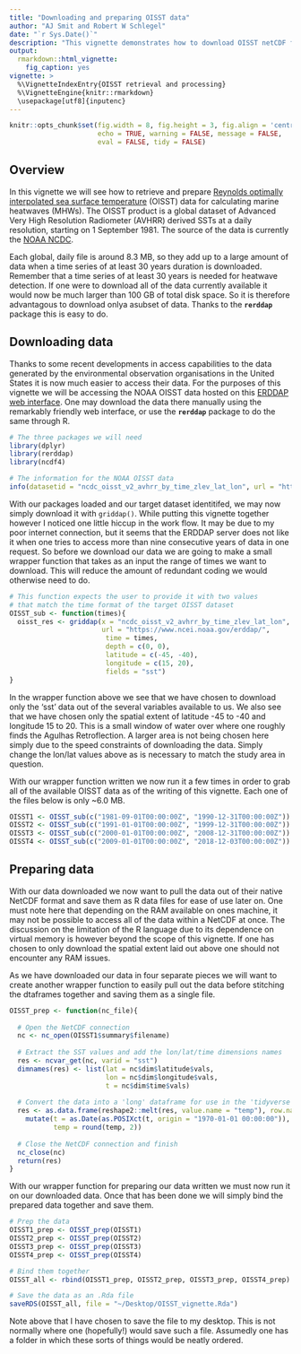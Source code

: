 ```yaml
---
title: "Downloading and preparing OISST data"
author: "AJ Smit and Robert W Schlegel"
date: "`r Sys.Date()`"
description: "This vignette demonstrates how to download OISST netCDF files and prepare them for the detection of extreme events."
output: 
  rmarkdown::html_vignette:
    fig_caption: yes
vignette: >
  %\VignetteIndexEntry{OISST retrieval and processing}
  %\VignetteEngine{knitr::rmarkdown}
  \usepackage[utf8]{inputenc}
---
```


```r
knitr::opts_chunk$set(fig.width = 8, fig.height = 3, fig.align = 'centre',
                      echo = TRUE, warning = FALSE, message = FALSE,
                      eval = FALSE, tidy = FALSE)
```

## Overview

In this vignette we will see how to retrieve and prepare [Reynolds optimally interpolated sea surface temperature](https://journals.ametsoc.org/doi/full/10.1175/2007JCLI1824.1) (OISST) data for calculating marine heatwaves (MHWs). The OISST product is a global dataset of Advanced Very High Resolution Radiometer (AVHRR) derived SSTs at a daily resolution, starting on 1 September 1981. The source of the data is currently the [NOAA NCDC](https://www.ncdc.noaa.gov/oisst). 

Each global, daily file is around 8.3 MB, so they add up to a large amount of data when a time series of at least 30 years duration is downloaded. Remember that a time series of at least 30 years is needed for heatwave detection. If one were to download all of the data currently available it would now be much larger than 100 GB of total disk space. So it is therefore advantagous to download onlya  asubset of data. Thanks to the __`rerddap`__ package this is easy to do.

## Downloading data

Thanks to some recent developments in access capabilities to the data generated by the environmental observation organisations in the United States it is now much easier to access their data. For the purposes of this vignette we will be accessing the NOAA OISST data hosted on this [ERDDAP web interface](https://www.ncei.noaa.gov/erddap/griddap/ncdc_oisst_v2_avhrr_by_time_zlev_lat_lon.html). One may download the data there manually using the remarkably friendly web interface, or use the __`rerddap`__ package to do the same through R.

```r
# The three packages we will need
library(dplyr)
library(rerddap)
library(ncdf4)

# The information for the NOAA OISST data
info(datasetid = "ncdc_oisst_v2_avhrr_by_time_zlev_lat_lon", url = "https://www.ncei.noaa.gov/erddap/")
```

With our packages loaded and our target dataset identitifed, we may now simply download it with `griddap()`. While putting this vignette together however I noticed one little hiccup in the work flow. It may be due to my poor internet connection, but it seems that the ERDDAP server does not like it when one tries to access more than nine consecutive years of data in one request. So before we download our data we are going to make a small wrapper function that takes as an input the range of times we want to download. This will reduce the amount of redundant coding we would otherwise need to do.

```r
# This function expects the user to provide it with two values 
# that match the time format of the target OISST dataset
OISST_sub <- function(times){
  oisst_res <- griddap(x = "ncdc_oisst_v2_avhrr_by_time_zlev_lat_lon", 
                       url = "https://www.ncei.noaa.gov/erddap/", 
                        time = times, 
                        depth = c(0, 0),
                        latitude = c(-45, -40),
                        longitude = c(15, 20),
                        fields = "sst")
}
```

In the wrapper function above we see that we have chosen to download only the 'sst' data out of the several variables available to us. We also see that we have chosen only the spatial extent of latitude -45 to -40 and longitude 15 to 20. This is a small window of water over where one roughly finds the Agulhas Retroflection. A larger area is not being chosen here simply due to the speed constraints of downloading the data. Simply change the lon/lat values above as is necessary to match the study area in question.

With our wrapper function written we now run it a few times in order to grab all of the available OISST data as of the writing of this vignette. Each one of the files below is only ~6.0 MB.

```r
OISST1 <- OISST_sub(c("1981-09-01T00:00:00Z", "1990-12-31T00:00:00Z"))
OISST2 <- OISST_sub(c("1991-01-01T00:00:00Z", "1999-12-31T00:00:00Z"))
OISST3 <- OISST_sub(c("2000-01-01T00:00:00Z", "2008-12-31T00:00:00Z"))
OISST4 <- OISST_sub(c("2009-01-01T00:00:00Z", "2018-12-03T00:00:00Z"))
```

## Preparing data

With our data downloaded we now want to pull the data out of their native NetCDF format and save them as R data files for ease of use later on. One must note here that depending on the RAM available on ones machine, it may not be possible to access all of the data within a NetCDF at once. The discussion on the limitation of the R language due to its dependence on virtual memory is however beyond the scope of this vignette. If one has chosen to only download the spatial extent laid out above one should not encounter any RAM issues.

As we have downloaded our data in four separate pieces we will want to create another wrapper function to easily pull out the data before stitching the dtaframes together and saving them as a single file.

```r
OISST_prep <- function(nc_file){
  
  # Open the NetCDF connection
  nc <- nc_open(OISST1$summary$filename)
  
  # Extract the SST values and add the lon/lat/time dimensions names
  res <- ncvar_get(nc, varid = "sst")
  dimnames(res) <- list(lat = nc$dim$latitude$vals,
                        lon = nc$dim$longitude$vals,
                        t = nc$dim$time$vals)
  
  # Convert the data into a 'long' dataframe for use in the 'tidyverse' ecosystem
  res <- as.data.frame(reshape2::melt(res, value.name = "temp"), row.names = NULL) %>% 
    mutate(t = as.Date(as.POSIXct(t, origin = "1970-01-01 00:00:00")),
           temp = round(temp, 2))
  
  # Close the NetCDF connection and finish
  nc_close(nc)
  return(res)
}
```

With our wrapper function for preparing our data written we must now run it on our downloaded data. Once that has been done we will simply bind the prepared data together and save them.

```r
# Prep the data
OISST1_prep <- OISST_prep(OISST1)
OISST2_prep <- OISST_prep(OISST2)
OISST3_prep <- OISST_prep(OISST3)
OISST4_prep <- OISST_prep(OISST4)

# Bind them together
OISST_all <- rbind(OISST1_prep, OISST2_prep, OISST3_prep, OISST4_prep)

# Save the data as an .Rda file
saveRDS(OISST_all, file = "~/Desktop/OISST_vignette.Rda")
```

Note above that I have chosen to save the file to my desktop. This is not normally where one (hopefully!) would save such a file. Assumedly one has a folder in which these sorts of things would be neatly ordered.

